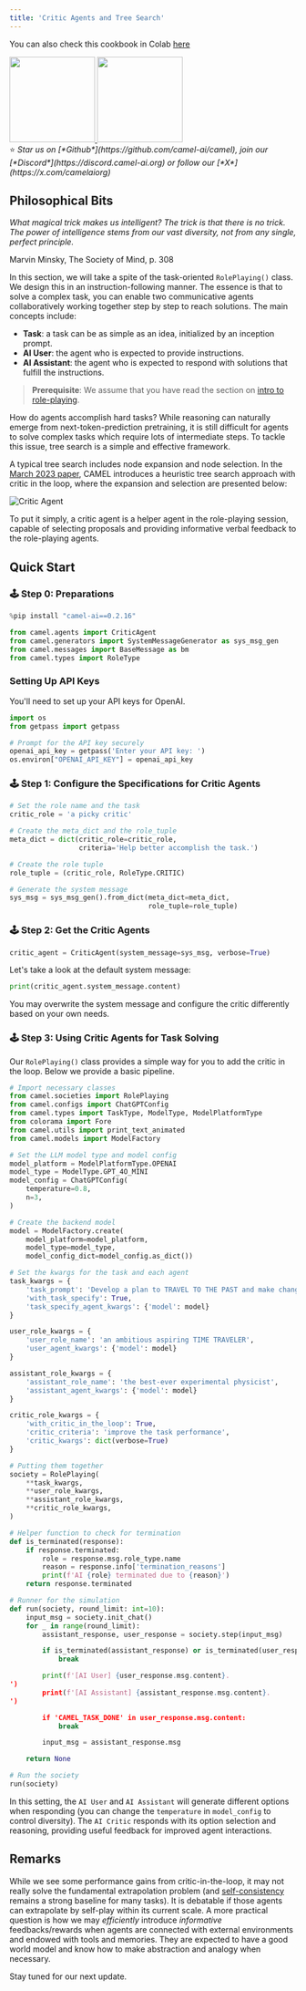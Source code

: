 ```yaml
---
title: 'Critic Agents and Tree Search'
---
```

You can also check this cookbook in Colab [here](https://colab.research.google.com/drive/1A2id3IyP1tSQXmtLsaY9-zyowSRzTaxk?usp=sharing)

<div class="align-center">
<div className="flex justify-center items-center gap-4 mb-8">
  <a href="https://www.camel-ai.org/">
    <img src="https://i.postimg.cc/KzQ5rfBC/button.png" width="150" />
  </a>
  <a href="https://discord.camel-ai.org">
    <img src="https://i.postimg.cc/L4wPdG9N/join-2.png" width="150" />
  </a>
</div>
⭐ <i>Star us on [*Github*](https://github.com/camel-ai/camel), join our [*Discord*](https://discord.camel-ai.org) or follow our [*X*](https://x.com/camelaiorg)</i>
</div>

## Philosophical Bits

*What magical trick makes us intelligent? The trick is that there is no trick. The power of intelligence stems from our vast diversity, not from any single, perfect principle.*

Marvin Minsky, The Society of Mind, p. 308

In this section, we will take a spite of the task-oriented `RolePlaying()` class. We design this in an instruction-following manner. The essence is that to solve a complex task, you can enable two communicative agents collaboratively working together step by step to reach solutions. The main concepts include:

- **Task**: a task can be as simple as an idea, initialized by an inception prompt.
- **AI User**: the agent who is expected to provide instructions.
- **AI Assistant**: the agent who is expected to respond with solutions that fulfill the instructions.

> **Prerequisite**: We assume that you have read the section on [intro to role-playing](https://colab.research.google.com/drive/1cmWPxXEsyMbmjPhD2bWfHuhd_Uz6FaJQ?usp=sharing).

How do agents accomplish hard tasks? While reasoning can naturally emerge from next-token-prediction pretraining, it is still difficult for agents to solve complex tasks which require lots of intermediate steps. To tackle this issue, tree search is a simple and effective framework.

A typical tree search includes node expansion and node selection. In the [March 2023 paper](https://arxiv.org/abs/2303.17760), CAMEL introduces a heuristic tree search approach with critic in the loop, where the expansion and selection are presented below:

![Critic Agent](../../images/critic_agent.png)

To put it simply, a critic agent is a helper agent in the role-playing session, capable of selecting proposals and providing informative verbal feedback to the role-playing agents.

## Quick Start

### 🕹 Step 0: Preparations

```python
%pip install "camel-ai==0.2.16"

from camel.agents import CriticAgent
from camel.generators import SystemMessageGenerator as sys_msg_gen
from camel.messages import BaseMessage as bm
from camel.types import RoleType
```

### Setting Up API Keys

You'll need to set up your API keys for OpenAI.

```python
import os
from getpass import getpass

# Prompt for the API key securely
openai_api_key = getpass('Enter your API key: ')
os.environ["OPENAI_API_KEY"] = openai_api_key
```

### 🕹 Step 1: Configure the Specifications for Critic Agents

```python
# Set the role name and the task
critic_role = 'a picky critic'

# Create the meta_dict and the role_tuple
meta_dict = dict(critic_role=critic_role,
                 criteria='Help better accomplish the task.')

# Create the role tuple
role_tuple = (critic_role, RoleType.CRITIC)

# Generate the system message
sys_msg = sys_msg_gen().from_dict(meta_dict=meta_dict,
                                  role_tuple=role_tuple)
```

### 🕹 Step 2: Get the Critic Agents

```python
critic_agent = CriticAgent(system_message=sys_msg, verbose=True)
```

Let's take a look at the default system message:

```python
print(critic_agent.system_message.content)
```

You may overwrite the system message and configure the critic differently based on your own needs.

### 🕹 Step 3: Using Critic Agents for Task Solving

Our `RolePlaying()` class provides a simple way for you to add the critic in the loop. Below we provide a basic pipeline.

```python
# Import necessary classes
from camel.societies import RolePlaying
from camel.configs import ChatGPTConfig
from camel.types import TaskType, ModelType, ModelPlatformType
from colorama import Fore
from camel.utils import print_text_animated
from camel.models import ModelFactory

# Set the LLM model type and model config
model_platform = ModelPlatformType.OPENAI
model_type = ModelType.GPT_4O_MINI
model_config = ChatGPTConfig(
    temperature=0.8,
    n=3,
)

# Create the backend model
model = ModelFactory.create(
    model_platform=model_platform,
    model_type=model_type,
    model_config_dict=model_config.as_dict())
```

```python
# Set the kwargs for the task and each agent
task_kwargs = {
    'task_prompt': 'Develop a plan to TRAVEL TO THE PAST and make changes.',
    'with_task_specify': True,
    'task_specify_agent_kwargs': {'model': model}
}

user_role_kwargs = {
    'user_role_name': 'an ambitious aspiring TIME TRAVELER',
    'user_agent_kwargs': {'model': model}
}

assistant_role_kwargs = {
    'assistant_role_name': 'the best-ever experimental physicist',
    'assistant_agent_kwargs': {'model': model}
}

critic_role_kwargs = {
    'with_critic_in_the_loop': True,
    'critic_criteria': 'improve the task performance',
    'critic_kwargs': dict(verbose=True)
}
```

```python
# Putting them together
society = RolePlaying(
    **task_kwargs,
    **user_role_kwargs,
    **assistant_role_kwargs,
    **critic_role_kwargs,
)
```

```python
# Helper function to check for termination
def is_terminated(response):
    if response.terminated:
        role = response.msg.role_type.name
        reason = response.info['termination_reasons']
        print(f'AI {role} terminated due to {reason}')
    return response.terminated
```

```python
# Runner for the simulation
def run(society, round_limit: int=10):
    input_msg = society.init_chat()
    for _ in range(round_limit):
        assistant_response, user_response = society.step(input_msg)

        if is_terminated(assistant_response) or is_terminated(user_response):
            break

        print(f'[AI User] {user_response.msg.content}.
')
        print(f'[AI Assistant] {assistant_response.msg.content}.
')

        if 'CAMEL_TASK_DONE' in user_response.msg.content:
            break

        input_msg = assistant_response.msg

    return None
```

```python
# Run the society
run(society)
```

In this setting, the `AI User` and `AI Assistant` will generate different options when responding (you can change the `temperature` in `model_config` to control diversity). The `AI Critic` responds with its option selection and reasoning, providing useful feedback for improved agent interactions.

## Remarks

While we see some performance gains from critic-in-the-loop, it may not really solve the fundamental extrapolation problem (and [self-consistency](https://arxiv.org/abs/2203.11171) remains a strong baseline for many tasks). It is debatable if those agents can extrapolate by self-play within its current scale. A more practical question is how we may *efficiently* introduce *informative* feedbacks/rewards when agents are connected with external environments and endowed with tools and memories. They are expected to have a good world model and know how to make abstraction and analogy when necessary.

Stay tuned for our next update.
